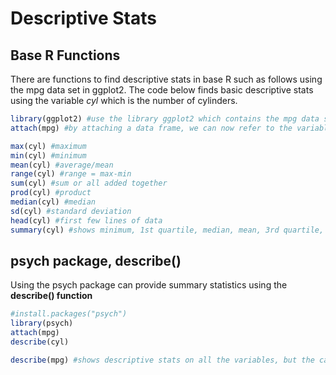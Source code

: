# Descriptive Stats

## Base R Functions

There are functions to find descriptive stats in base R such as follows using the mpg data set in ggplot2. The code below finds basic descriptive stats using the variable *cyl* which is the number of cylinders.

```r
library(ggplot2) #use the library ggplot2 which contains the mpg data set
attach(mpg) #by attaching a data frame, we can now refer to the variables in the data frame by their names alone, rather than as components of the data frame (eg. mpg$cyl)

max(cyl) #maximum 
min(cyl) #minimum 
mean(cyl) #average/mean
range(cyl) #range = max-min
sum(cyl) #sum or all added together
prod(cyl) #product
median(cyl) #median
sd(cyl) #standard deviation
head(cyl) #first few lines of data
summary(cyl) #shows minimum, 1st quartile, median, mean, 3rd quartile, and maximum
```

## psych package, describe()

Using the psych package can provide summary statistics using the **describe() function**

```r
#install.packages("psych")
library(psych)
attach(mpg)
describe(cyl)

describe(mpg) #shows descriptive stats on all the variables, but the categorical ones are in asterisks 
```

